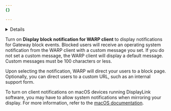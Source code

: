 ```yaml
---
{}

---
```




<Details header="Feature availability">

| [WARP modes](/cloudflare-one/connections/connect-devices/warp/configure-warp/warp-modes/) | [Zero Trust plans](https://www.cloudflare.com/plans/zero-trust-services/) |
| ----------------------------------------------------------------------------------------- | ------------------------------------------------------------------------- |
| <ul><li> Gateway with WARP</li><li> Secure Web Gateway without DNS filtering </li></ul>   | Enterprise                                                                |

| System   | Availability | Minimum WARP version |
| -------- | ------------ | -------------------- |
| Windows  | ✅            | 2024.1.159.0         |
| macOS    | ✅            | 2024.1.160.0         |
| Linux    | ❌            |                      |
| iOS      | ✅            | 1.3                  |
| Android  | ✅            | 1.4                  |
| ChromeOS | ✅            | 1.4                  |


</Details>

Turn on **Display block notification for WARP client** to display notifications for Gateway block events. Blocked users will receive an operating system notification from the WARP client with a custom message you set. If you do not set a custom message, the WARP client will display a default message. Custom messages must be 100 characters or less.

Upon selecting the notification, WARP will direct your users to a block page. Optionally, you can direct users to a custom URL, such as an internal support form.

To turn on client notifications on macOS devices running DisplayLink software, you may have to allow system notifications when mirroring your display. For more information, refer to the [macOS documentation](https://support.apple.com/guide/mac-help/change-notifications-settings-mh40583/mac).
